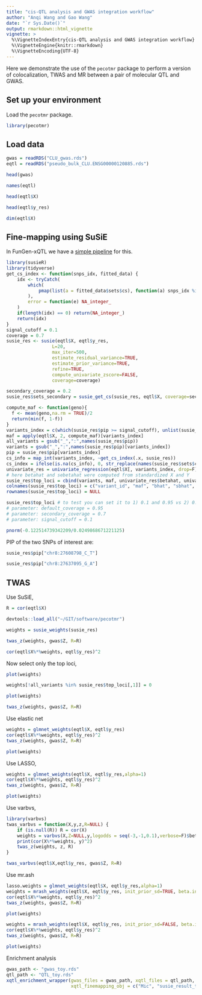 ```yaml
---
title: "cis-QTL analysis and GWAS integration workflow"
author: "Anqi Wang and Gao Wang"
date: "`r Sys.Date()`"
output: rmarkdown::html_vignette
vignette: >
  %\VignetteIndexEntry{cis-QTL analysis and GWAS integration workflow}
  %\VignetteEngine{knitr::rmarkdown}
  %\VignetteEncoding{UTF-8}
---
```



Here we demonstrate the use of the `pecotmr` package to perform
a version of colocalization, TWAS and MR between a pair of molecular QTL and GWAS.

## Set up your environment

Load the `pecotmr` package.

```r
library(pecotmr)
```

## Load data

```r
gwas = readRDS("CLU_gwas.rds")
eqtl = readRDS("pseudo_bulk_CLU.ENSG00000120885.rds")
```

```r
head(gwas)
```

```r
names(eqtl)
```

```r
head(eqtl$X)
```

```r
head(eqtl$y_res)
```

```r
dim(eqtl$X)
```

## Fine-mapping using SuSiE

In FunGen-xQTL we have a [simple pipeline](https://github.com/cumc/xqtl-pipeline/blob/main/code/fine_mapping/SuSiE/SuSiE.ipynb) for this.

```r
library(susieR)
library(tidyverse)
get_cs_index <- function(snps_idx, fitted_data) {
    idx <- tryCatch(
        which(
            pmap(list(a = fitted_data$sets$cs), function(a) snps_idx %in% a) %>% unlist()
        ),
        error = function(e) NA_integer_
    )
    if(length(idx) == 0) return(NA_integer_)
    return(idx)
}
signal_cutoff = 0.1
coverage = 0.7
susie_res <- susie(eqtl$X, eqtl$y_res, 
                 L=20,
                 max_iter=500,
                 estimate_residual_variance=TRUE,
                 estimate_prior_variance=TRUE,
                 refine=TRUE,
                 compute_univariate_zscore=FALSE,
                 coverage=coverage)
```

```r
secondary_coverage = 0.2
susie_res$sets_secondary = susie_get_cs(susie_res, eqtl$X, coverage=secondary_coverage)
```

```r
compute_maf <- function(geno){
  f <- mean(geno,na.rm = TRUE)/2
  return(min(f, 1-f))
}
variants_index = c(which(susie_res$pip >= signal_cutoff), unlist(susie_res$sets$cs)) %>% unique %>% sort
maf = apply(eqtl$X, 2, compute_maf)[variants_index]
all_variants = gsub("_",":",names(susie_res$pip))
variants = gsub("_",":",names(susie_res$pip)[variants_index])
pip = susie_res$pip[variants_index]
cs_info = map_int(variants_index, ~get_cs_index(.x, susie_res))
cs_index = ifelse(is.na(cs_info), 0, str_replace(names(susie_res$sets$cs)[cs_info], "L", "") %>% as.numeric)
univariate_res = univariate_regression(eqtl$X[, variants_index, drop=F], eqtl$y_res)
# here betahat and sebetahat were computed from standardized X and Y
susie_res$top_loci = cbind(variants, maf, univariate_res$betahat, univariate_res$sebetahat, pip, cs_index)
colnames(susie_res$top_loci) = c("variant_id", "maf", "bhat", "sbhat", "pip", "cs_index_primary")#, "cs_index_secondary")
rownames(susie_res$top_loci) = NULL
```

```r
susie_res$top_loci # to test you can set it to 1) 0.1 and 0.95 vs 2) 0.1 and 0.2
# parameter: default_coverage = 0.95
# parameter: secondary_coverage = 0.7
# parameter: signal_cutoff = 0.1
```

```r
pnorm(-0.122514739342209/0.0249868671221125)
```

PIP of the two SNPs of interest are:

```r
susie_res$pip["chr8:27608798_C_T"]
```

```r
susie_res$pip["chr8:27637095_G_A"]
```

## TWAS

Use SuSiE,

```r
R = cor(eqtl$X)
```

```r
devtools::load_all("~/GIT/software/pecotmr")
```

```r
weights = susie_weights(susie_res)
```

```r
twas_z(weights, gwas$Z, R=R)
```

```r
cor(eqtl$X%*%weights, eqtl$y_res)^2
```

Now select only the top loci,

```r
plot(weights)
```

```r
weights[!all_variants %in% susie_res$top_loci[,1]] = 0
```

```r
plot(weights)
```

```r
twas_z(weights, gwas$Z, R=R)
```

Use elastic net

```r
weights = glmnet_weights(eqtl$X, eqtl$y_res)
cor(eqtl$X%*%weights, eqtl$y_res)^2
twas_z(weights, gwas$Z, R=R)
```

```r
plot(weights)
```

Use LASSO,

```r
weights = glmnet_weights(eqtl$X, eqtl$y_res,alpha=1)
cor(eqtl$X%*%weights, eqtl$y_res)^2
twas_z(weights, gwas$Z, R=R)
```

```r
plot(weights)
```

Use varbvs,

```r
library(varbvs)
twas_varbvs = function(X,y,z,R=NULL) {
    if (is.null(R)) R = cor(X)
    weights = varbvs(X,Z=NULL,y,logodds = seq(-3,-1,0.1),verbose=F)$beta
    print(cor(X%*%weights, y)^2)
    twas_z(weights, z, R)
}

twas_varbvs(eqtl$X,eqtl$y_res, gwas$Z, R=R)
```

Use mr.ash

```r
lasso.weights = glmnet_weights(eqtl$X, eqtl$y_res,alpha=1)
weights = mrash_weights(eqtl$X, eqtl$y_res, init_prior_sd=TRUE, beta.init=lasso.weights)
cor(eqtl$X%*%weights, eqtl$y_res)^2
twas_z(weights, gwas$Z, R=R)
```

```r
plot(weights)
```

```r
weights = mrash_weights(eqtl$X, eqtl$y_res, init_prior_sd=FALSE, beta.init=lasso.weights)
cor(eqtl$X%*%weights, eqtl$y_res)^2
twas_z(weights, gwas$Z, R=R)
```

```r
plot(weights)
```

Enrichment analysis 

```r
gwas_path <- "gwas_toy.rds"
qtl_path <- "QTL_toy.rds"
xqtl_enrichment_wrapper(gwas_files = gwas_path, xqtl_files = qtl_path,
                        xqtl_finemapping_obj = c("Mic", "susie_result_trimmed"), xqtl_varname_obj = c("Mic", "variant_names"))
```